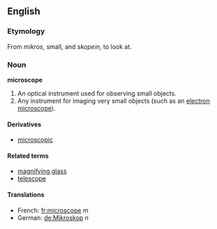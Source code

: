 ==English==

===Etymology===
From {{Gr.}} ''mikros'', small, and ''skopein'', to look at.

===Noun===
'''microscope'''

# An optical instrument used for observing small objects.
# Any instrument for imaging very small objects (such as an [[electron microscope]]).

====Derivatives====
*[[microscopic]]

====Related terms====
*[[magnifying glass]]
*[[telescope]]

====Translations====
*French: [[fr:microscope]] ''m''
*German: [[de:Mikroskop]] ''n''